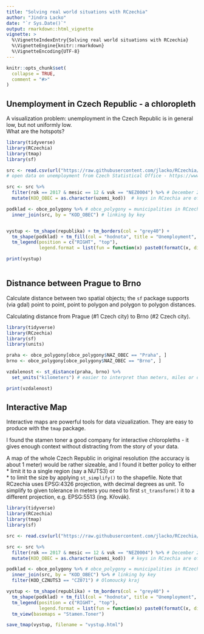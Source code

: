 ```yaml
---
title: "Solving real world situations with RCzechia"
author: "Jindra Lacko"
date: "`r Sys.Date()`"
output: rmarkdown::html_vignette
vignette: >
  %\VignetteIndexEntry{Solving real world situations with RCzechia}
  %\VignetteEngine{knitr::rmarkdown}
  %\VignetteEncoding{UTF-8}
---
```


```r
knitr::opts_chunk$set(
  collapse = TRUE,
  comment = "#>"
)

```

## Unemployment in Czech Republic - a chloropleth

A visualization problem: unemployment in the Czech Republic is in general low, but not uniformly low.  
What are the hotspots?

```r
library(tidyverse)
library(RCzechia)
library(tmap)
library(sf)

src <- read.csv(url("https://raw.githubusercontent.com/jlacko/RCzechia/master/data-raw/250169-17data011518.csv"), stringsAsFactors = F) 
# open data on unemployment from Czech Statistical Office - https://www.czso.cz/csu/czso/otevrena_data

src <- src %>%
  filter(rok == 2017 & mesic == 12 & vuk == "NEZ0004") %>% # December 2017 unemployment ratio only...
  mutate(KOD_OBEC = as.character(uzemi_kod))  # keys in RCzechia are of type character

podklad <- obce_polygony %>% # obce_polygony = municipalities in RCzechia package
  inner_join(src, by = "KOD_OBEC") # linking by key


vystup <- tm_shape(republika) + tm_borders(col = "grey40") +
  tm_shape(podklad) + tm_fill(col = "hodnota", title = "Unemployment", palette = "YlOrRd") +
  tm_legend(position = c("RIGHT", "top"),
            legend.format = list(fun = function(x) paste0(formatC(x, digits = 0, format = "f"), " %")))

print(vystup)
 
```

## Distnance between Prague to Brno

Calculate distance between two spatial objects; the `sf` package supports (via gdal) point to point, point to polygon and polygon to polygon distances.  

Calculating distance from Prague (#1 Czech city) to Brno (#2 Czech city).

```r
library(tidyverse)
library(RCzechia)
library(sf)
library(units)

praha <- obce_polygony[obce_polygony$NAZ_OBEC == "Praha", ]
brno <- obce_polygony[obce_polygony$NAZ_OBEC == "Brno", ]

vzdalenost <- st_distance(praha, brno) %>%
  set_units("kilometers") # easier to interpret than meters, miles or decimal degrees..

print(vzdalenost)

```

## Interactive Map 

Interactive maps are powerful tools for data vizualization. They are easy to produce with the `tmap` package.

I found the stamen toner a good company for interactive chloropleths - it gives enough context without distracting from the story of your data.

A map of the whole Czech Republic in original resolution (the accuracy is about 1 meter) would be rather sizeable, and I found it better policy to either  
 * limit it to a single region (say a NUTS3) or  
 * to limit the size by applying `st_simplify()` to the shapefile. Note that RCzechia uses EPSG:4326 projection, with decimal degrees as unit. To simplify to given tolerance in meters you need to first  `st_transform()` it to a different projection, e.g. EPSG:5513 (ing. Křovák).


```r
library(tidyverse)
library(RCzechia)
library(tmap)
library(sf)

src <- read.csv(url("https://raw.githubusercontent.com/jlacko/RCzechia/master/data-raw/250169-17data011518.csv"), stringsAsFactors = F) # open data on unemployment from Czech Statistical Office - https://www.czso.cz/csu/czso/otevrena_data

src <- src %>%
  filter(rok == 2017 & mesic == 12 & vuk == "NEZ0004") %>% # December 2017 unemployment ratio only...
  mutate(KOD_OBEC = as.character(uzemi_kod))  # keys in RCzechia are of type character

podklad <- obce_polygony %>% # obce_polygony = municipalities in RCzechia package
  inner_join(src, by = "KOD_OBEC") %>% # linking by key
  filter(KOD_CZNUTS3 == "CZ071") # Olomoucký kraj

vystup <- tm_shape(republika) + tm_borders(col = "grey40") +
  tm_shape(podklad) + tm_fill(col = "hodnota", title = "Unemployment", palette = "YlOrRd", id = "NAZ_OBEC") +
  tm_legend(position = c("RIGHT", "top"),
            legend.format = list(fun = function(x) paste0(formatC(x, digits = 0, format = "f"), " %"))) +
  tm_view(basemaps = "Stamen.Toner")

save_tmap(vystup, filename = "vystup.html")
 
```


